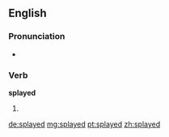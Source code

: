 ==English==

===Pronunciation===
* {{rhymes|eɪd|lang=en}}

===Verb===
'''splayed'''

# {{en-past of|splay}}

[[de:splayed]]
[[mg:splayed]]
[[pt:splayed]]
[[zh:splayed]]